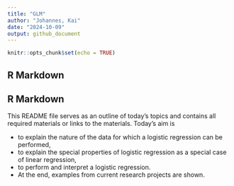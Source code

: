 ```yaml
---
title: "GLM"
author: "Johannes, Kai"
date: "2024-10-09"
output: github_document
---
```


```r
knitr::opts_chunk$set(echo = TRUE)
```

## R Markdown

## R Markdown

This README file serves as an outline of today's topics and contains all required materials or links to the materials. Today's aim is

  - to explain the nature of the data for which a logistic regression can be performed, 
  - to explain the special properties of logistic regression as a special case of linear regression, 
  - to perform and interpret a logistic regression. 
  - At the end, examples from current research projects are shown.